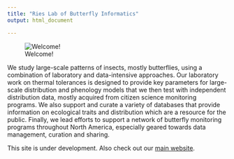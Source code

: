 ```yaml
---
title: "Ries Lab of Butterfly Informatics"
output: html_document

---
```


 ![Welcome!](images/RiesLab-200w.png)


<p>We study large-scale patterns of insects, mostly butterflies, using a combination of laboratory and data-intensive approaches. Our laboratory work on thermal tolerances is designed to provide key parameters for large-scale distribution and phenology models that we then test with independent distribution data, mostly acquired from citizen science monitoring programs. We also support and curate a variety of databases that provide information on ecological traits and distribution which are a resource for the public. Finally, we lead efforts to support a network of butterfly monitoring programs throughout North America, especially geared towards data management, curation and sharing.</p>


<p>This site is under development. Also check out our [main website](butterflyinformatics.org).</p>
